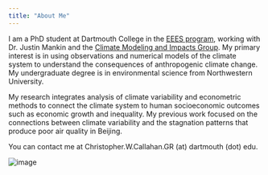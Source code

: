 ```yaml
---
title: "About Me"
---
```


I am a PhD student at Dartmouth College in the <a href="https://sites.dartmouth.edu/EEES/" target="_blank">EEES program</a>, working with Dr. Justin Mankin and the <a href="http://jsmankin.github.io/" target="_blank">Climate Modeling and Impacts Group</a>. My primary interest is in using observations and numerical models of the climate system to understand the consequences of anthropogenic climate change. My undergraduate degree is in environmental science from Northwestern University.

My research integrates analysis of climate variability and econometric methods to connect the climate system to human socioeconomic outcomes such as economic growth and inequality. My previous work focused on the connections between climate variability and the stagnation patterns that produce poor air quality in Beijing.

You can contact me at Christopher.W.Callahan.GR (at) dartmouth (dot) edu.

<img src="pdfs/Callahan_Headshot_Smaller.jpg" alt="image" top=35px left=50px/>
<!--class="inline"-->